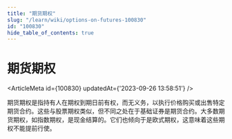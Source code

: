 ```yaml
---
title: "期货期权"
slug: "/learn/wiki/options-on-futures-100830"
id: "100830"
hide_table_of_contents: true
---
```



# 期货期权

<ArticleMeta id={100830} updatedAt={'2023-09-26 13:58:51'} />
<div className='border-solid border-b border-t-0 my-4 border-[var(--ifm-color-gray-300)]' />

期货期权是指持有人在期权到期日前有权，而无义务，以执行价格购买或出售特定期货合约。这些与股票期权类似，但不同之处在于基础证券是期货合约。大多数期货期权，如指数期权，是现金结算的。它们也倾向于是欧式期权，这意味着这些期权不能提前行使。
